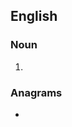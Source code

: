 ==English==

===Noun===
{{head|en|noun plural form}}

# {{plural of|lifer|lang=en}}

===Anagrams===
* {{anagrams|en|Friels|filers|fliers|rifles}}